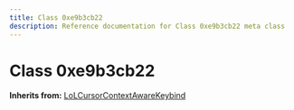 ```yaml
---
title: Class 0xe9b3cb22
description: Reference documentation for Class 0xe9b3cb22 meta class
---
```



# Class 0xe9b3cb22

**Inherits from:** [LoLCursorContextAwareKeybind](/classes/lolcursorcontextawarekeybind)

<ClassDetails file="/db/classes/0xe9b3cb22.e43511ff78e4.json" />
